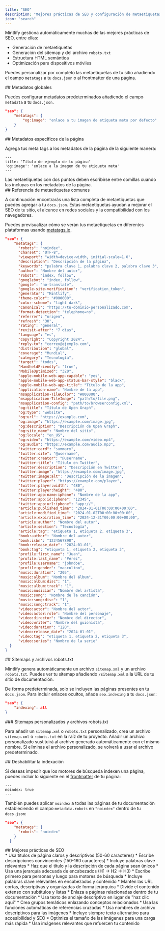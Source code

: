```yaml
---
title: "SEO"
description: "Mejores prácticas de SEO y configuración de metaetiquetas para mejorar la visibilidad en búsquedas"
icon: "search"
---
```


Mintlify gestiona automáticamente muchas de las mejores prácticas de SEO, entre ellas:

* Generación de metaetiquetas
* Generación del sitemap y del archivo `robots.txt`
* Estructura HTML semántica
* Optimización para dispositivos móviles

Puedes personalizar por completo las metaetiquetas de tu sitio añadiendo el campo `metatags` a tu `docs.json` o al frontmatter de una página.

<div id="global-meta-tags">
  ## Metadatos globales
</div>

Puedes configurar metadatos predeterminados añadiendo el campo `metadata` a tu `docs.json`.

```json
"seo": {
    "metatags": {
        "og:image": "enlace a tu imagen de etiqueta meta por defecto"
    }
}
```

<div id="page-specific-meta-tags">
  ## Metadatos específicos de la página
</div>

Agrega tus meta tags a los metadatos de la página de la siguiente manera:

```mdx
---
title: 'Título de ejemplo de tu página'
'og:image': 'enlace a la imagen de tu etiqueta meta'
---
```

<Warning>
  Las metaetiquetas con dos puntos deben escribirse entre comillas cuando las incluyas en los metadatos de la página.
</Warning>

<div id="common-meta-tags-reference">
  ## Referencia de metaetiquetas comunes
</div>

A continuación encontrarás una lista completa de metaetiquetas que puedes agregar a tu `docs.json`. Estas metaetiquetas ayudan a mejorar el SEO de tu sitio, el alcance en redes sociales y la compatibilidad con los navegadores.

Puedes previsualizar cómo se verán tus metaetiquetas en diferentes plataformas usando [metatags.io](https://metatags.io/).

```json expandible
"seo": {
    "metatags": {
      "robots": "noindex",
      "charset": "UTF-8",
      "viewport": "width=device-width, initial-scale=1.0",
      "description": "Descripción de la página",
      "keywords": "palabra clave 1, palabra clave 2, palabra clave 3",
      "author": "Nombre del autor",
      "robots": "index, follow",
      "googlebot": "index, follow",
      "google": "no-translate",
      "google-site-verification": "verification_token",
      "generator": "Mintlify",
      "theme-color": "#000000",
      "color-scheme": "light dark",
      "canonical": "https://tu-dominio-personalizado.com",
      "format-detection": "telephone=no",
      "referrer": "origen",
      "refresh": "30",
      "rating": "general",
      "revisit-after": "7 días",
      "language": "es",
      "copyright": "Copyright 2024",
      "reply-to": "correo@ejemplo.com",
      "distribution": "global",
      "coverage": "Mundial",
      "category": "Tecnología",
      "target": "todos",
      "HandheldFriendly": "true",
      "MobileOptimized": "320",
      "apple-mobile-web-app-capable": "yes",
      "apple-mobile-web-app-status-bar-style": "black",
      "apple-mobile-web-app-title": "Título de la app",
      "application-name": "Nombre de la app",
      "msapplication-TileColor": "#000000",
      "msapplication-TileImage": "path/to/tile.png",
      "msapplication-config": "path/to/browserconfig.xml",
      "og:title": "Título de Open Graph",
      "og:type": "website",
      "og:url": "https://example.com",
      "og:image": "https://example.com/image.jpg",
      "og:description": "Descripción de Open Graph",
      "og:site_name": "Nombre del sitio",
      "og:locale": "en_US",
      "og:video": "https://example.com/video.mp4",
      "og:audio": "https://example.com/audio.mp3",
      "twitter:card": "summary",
      "twitter:site": "@username",
      "twitter:creator": "@username",
      "twitter:title": "Título en Twitter",
      "twitter:description": "Descripción en Twitter",
      "twitter:image": "https://example.com/image.jpg",
      "twitter:image:alt": "Descripción de la imagen",
      "twitter:player": "https://example.com/player",
      "twitter:player:width": "480",
      "twitter:player:height": "480",
      "twitter:app:name:iphone": "Nombre de la app",
      "twitter:app:id:iphone": "12345",
      "twitter:app:url:iphone": "app://",
      "article:published_time": "2024-01-01T00:00:00+00:00",
      "article:modified_time": "2024-01-02T00:00:00+00:00",
      "article:expiration_time": "2024-12-31T00:00:00+00:00",
      "article:author": "Nombre del autor",
      "article:section": "Tecnología",
      "article:tag": "etiqueta 1, etiqueta 2, etiqueta 3",
      "book:author": "Nombre del autor",
      "book:isbn": "1234567890",
      "book:release_date": "2024-01-01",
      "book:tag": "etiqueta 1, etiqueta 2, etiqueta 3",
      "profile:first_name": "Juan",
      "profile:last_name": "Pérez",
      "profile:username": "johndoe",
      "profile:gender": "masculino",
      "music:duration": "205",
      "music:album": "Nombre del álbum",
      "music:album:disc": "1",
      "music:album:track": "1",
      "music:musician": "Nombre del artista",
      "music:song": "Nombre de la canción",
      "music:song:disc": "1",
      "music:song:track": "1",
      "video:actor": "Nombre del actor",
      "video:actor:role": "Nombre del personaje",
      "video:director": "Nombre del director",
      "video:writer": "Nombre del guionista",
      "video:duration": "120",
      "video:release_date": "2024-01-01",
      "video:tag": "etiqueta 1, etiqueta 2, etiqueta 3",
      "video:series": "Nombre de la serie"
  }
}
```

<div id="sitemaps-and-robotstxt-files">
  ## Sitemaps y archivos robots.txt
</div>

Mintlify genera automáticamente un archivo `sitemap.xml` y un archivo `robots.txt`. Puedes ver tu sitemap añadiendo `/sitemap.xml` a la URL de tu sitio de documentación.

De forma predeterminada, solo se incluyen las páginas presentes en tu `docs.json`. Para incluir enlaces ocultos, añade `seo.indexing` a tu `docs.json`:

```json
"seo": {
    "indexing": all
}
```

<div id="custom-sitemaps-and-robotstxt-files">
  ### Sitemaps personalizados y archivos robots.txt
</div>

Para añadir un `sitemap.xml` o `robots.txt` personalizado, crea un archivo `sitemap.xml` o `robots.txt` en la raíz de tu proyecto. Añadir un archivo personalizado sustituirá al archivo generado automáticamente con el mismo nombre. Si eliminas el archivo personalizado, se volverá a usar el archivo predeterminado.

<div id="disabling-indexing">
  ## Deshabilitar la indexación
</div>

Si deseas impedir que los motores de búsqueda indexen una página, puedes incluir lo siguiente en el [frontmatter](es/es/pages) de tu página:

```
---
noindex: true
---
```

También puedes aplicar `noindex` a todas las páginas de tu documentación estableciendo el campo `metadata.robots` en `"noindex"` dentro de tu `docs.json`:

```json
"seo": {
    "metatags": {
      "robots": "noindex"
    }
  }
```

<div id="seo-best-practices">
  ## Mejores prácticas de SEO
</div>

<AccordionGroup>
  <Accordion title="Escribe títulos y descripciones claros">
    * Usa títulos de página claros y descriptivos (50-60 caracteres)
    * Escribe descripciones convincentes (150-160 caracteres)
    * Incluye palabras clave relevantes
    * Haz que el título y la descripción de cada página sean únicos
  </Accordion>

  <Accordion title="Optimiza la estructura de tu contenido">
    * Usa una jerarquía adecuada de encabezados (H1 → H2 → H3)
    * Escribe primero para personas y luego para motores de búsqueda
    * Incluye palabras clave relevantes en encabezados y contenido
    * Mantén las URL cortas, descriptivas y organizadas de forma jerárquica
    * Divide el contenido extenso con subtítulos y listas
  </Accordion>

  <Accordion title="Estrategia de enlaces internos">
    * Enlaza a páginas relacionadas dentro de tu documentación
    * Usa texto de anclaje descriptivo en lugar de &quot;haz clic aquí&quot;
    * Crea grupos temáticos enlazando conceptos relacionados
    * Usa las funciones automáticas de referencias cruzadas
  </Accordion>

  <Accordion title="SEO para imágenes">
    * Usa nombres de archivo descriptivos para las imágenes
    * Incluye siempre texto alternativo para accesibilidad y SEO
    * Optimiza el tamaño de las imágenes para una carga más rápida
    * Usa imágenes relevantes que refuercen tu contenido
  </Accordion>
</AccordionGroup>